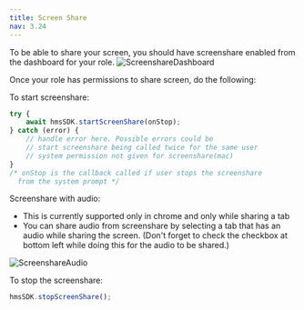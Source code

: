 ```yaml
---
title: Screen Share
nav: 3.24
---
```


To be able to share your screen, you should have screenshare enabled from the dashboard for your role.
![ScreenshareDashboard](/docs/v2/screenshare-dashboard.png)

Once your role has permissions to share screen, do the following:

To start screenshare:

```jsx
try {
    await hmsSDK.startScreenShare(onStop);
} catch (error) {
    // handle error here. Possible errors could be
    // start screenshare being called twice for the same user
    // system permission not given for screenshare(mac)
}
/* onStop is the callback called if user stops the screenshare
  from the system prompt */
```

Screenshare with audio:

-   This is currently supported only in chrome and only while sharing a tab
-   You can share audio from screenshare by selecting a tab that has an audio while sharing the screen.
    (Don't forget to check the checkbox at bottom left while doing this for the audio to be shared.)

![ScreenshareAudio](/docs/v2/screenshare-audio.png)

To stop the screenshare:

```jsx
hmsSDK.stopScreenShare();
```
